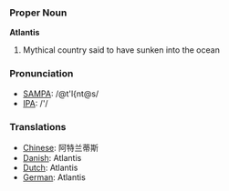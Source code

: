 === Proper Noun ===

'''Atlantis'''

# Mythical country said to have sunken into the ocean

=== Pronunciation ===
*[[w:SAMPA|SAMPA]]: /@t'l{nt@s/
*[[w:IPA|IPA]]: /'/

=== Translations ===

*[[Chinese]]: &#38463;&#29305;&#20848;&#33922;&#26031;
*[[Danish]]: Atlantis
*[[Dutch]]: Atlantis
*[[German]]: Atlantis